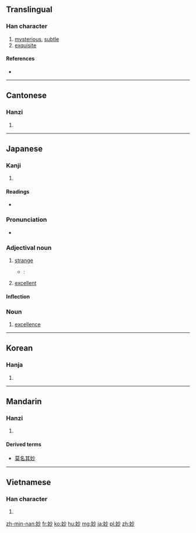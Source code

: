 {{also|玅}}
==Translingual==

===Han character===
{{Han char|rn=38|rad=女|as=04|sn=7|four=4942<sub>0</sub>|canj=女火竹 (VFH)|ids=⿰[[女]][[少]]}}

# [[mysterious]], [[subtle]]
# [[exquisite]]

====References====
* {{Han ref|kx=0256.240|dkj=06090|dj=0521.040|hdz=21030.100|uh=5999|ud=22937|bh=A7AE|bd=42926}}

----

==Cantonese==

===Hanzi===
{{yue-hanzi|jyut=[[miu6]]|y=miu6}}

# {{defn|lang=yue|sort=女04}}

----

==Japanese==

===Kanji===
{{ja-kanji|grade=c|rs=女04}}

# {{defn|lang=ja|sort=女04}}

====Readings====
* {{ja-readings|on=[[みょう]] (myō), [[びょう]] (byō)|kun=[[わかい]] (wakai), [[たえ]] (tae)}}

===Pronunciation===
* {{audio|Ja-myou.ogg|Audio|lang=ja}}

===Adjectival noun===
{{ja-adj|infl=na|みょう}}
# [[strange]]
#* {{RQ:Botchan}}:
#*: {{ja-usex|妙に女のような優しい声を出す人だった。|'''みょう''' に おんな の よう な やさし.い こえ を だす ひと だった。|He talked in a strangely effeminate voice like a woman.}}
# [[excellent]]

====Inflection====
{{ja-na|みょう}}

===Noun===
{{ja-noun|みょう}}

# [[excellence]]
----

==Korean==

===Hanja===
{{ko-hanja|hangeul=묘|rv=myo|mr=myo}}

# {{defn|lang=ko|sort=女04}}

----

==Mandarin==

===Hanzi===
{{cmn-hanzi|pin=[[miào]] ([[miao4]])|wg=miao<sup>4</sup>}}

# {{defn|lang=cmn|sort=女04}}

====Derived terms====
* [[莫名其妙]]
----
==Vietnamese==

===Han character===
{{vi-hantu|[[diệu]]|rs=女04}}

# {{defn|lang=vi|sort=女04}}

[[zh-min-nan:妙]]
[[fr:妙]]
[[ko:妙]]
[[hu:妙]]
[[mg:妙]]
[[ja:妙]]
[[pl:妙]]
[[zh:妙]]